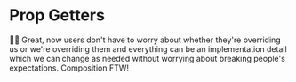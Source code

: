 # Prop Getters

<EpicVideo url="https://www.epicreact.dev/workshops/advanced-react-patterns/prop-getters/solution" />

👨‍💼 Great, now users don't have to worry about whether they're overriding us or
we're overriding them and everything can be an implementation detail which we
can change as needed without worrying about breaking people's expectations.
Composition FTW!
